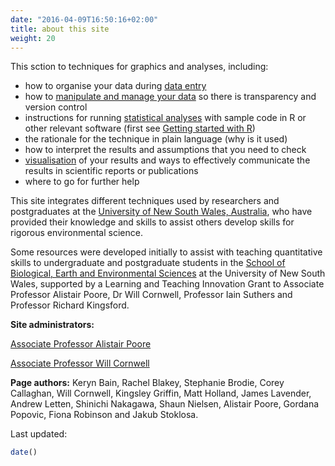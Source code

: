 ```yaml
---
date: "2016-04-09T16:50:16+02:00"
title: about this site
weight: 20
---
```



This sction to techniques for graphics and analyses, including:

* how to organise your data during [data entry](http://environmentalcomputing.net/data-entry/) 
* how to [manipulate and manage your data](http://environmentalcomputing.net/data-manipulation/) so there is transparency and version control 
* instructions for running [statistical analyses](http://environmentalcomputing.net/statistics/) with sample code in R or other relevant software (first see [Getting started with R](http://environmentalcomputing.net/getting-started-with-r/)) 
* the rationale for the technique in plain language (why is it used) 
* how to interpret the results and assumptions that you need to check 
* [visualisation](http://environmentalcomputing.net/graphics/) of your results and ways to effectively communicate the results in scientific reports or publications
* where to go for further help 

This site integrates different techniques used by researchers and postgraduates at the [University of New South Wales, Australia](https://www.unsw.edu.au/), who have provided their knowledge and skills to assist others develop skills for rigorous environmental science.

Some resources were developed initially to assist with teaching quantitative skills to undergraduate and postgraduate students in the [School of Biological, Earth and Environmental Sciences](http://www.bees.unsw.edu.au/) at the University of New South Wales, supported by a Learning and Teaching Innovation Grant to Associate Professor Alistair Poore, Dr Will Cornwell, Professor Iain Suthers and Professor Richard Kingsford.


**Site administrators:**

[Associate Professor Alistair Poore](https://alistairpoore.org) 

[Associate Professor Will Cornwell](http://willcornwell.org/)

**Page authors:** Keryn Bain, Rachel Blakey, Stephanie Brodie, Corey Callaghan, Will Cornwell, Kingsley Griffin, Matt Holland, James Lavender, Andrew Letten, Shinichi Nakagawa, Shaun Nielsen, Alistair Poore, Gordana Popovic, Fiona Robinson and Jakub Stoklosa.

Last updated:
```r
date()
```
